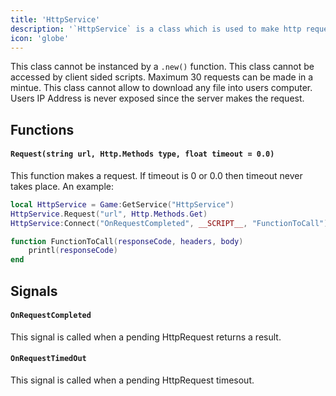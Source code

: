 ```yaml
---
title: 'HttpService'
description: '`HttpService` is a class which is used to make http requests.'
icon: 'globe'
---
```

<Warning>This class cannot be instanced by a `.new()` function.</Warning>
<Warning>This class cannot be accessed by client sided scripts.</Warning>
<Warning>Maximum 30 requests can be made in a mintue.</Warning>
<Info>This class cannot allow to download any file into users computer.</Info>
<Info>Users IP Address is never exposed since the server makes the request.</Info>

## Functions
#### `Request(string url, Http.Methods type, float timeout = 0.0)`
This function makes a request. If timeout is 0 or 0.0 then timeout never takes place. An example:
```lua
local HttpService = Game:GetService("HttpService")
HttpService.Request("url", Http.Methods.Get)
HttpService:Connect("OnRequestCompleted", __SCRIPT__, "FunctionToCall")

function FunctionToCall(responseCode, headers, body)
    printl(responseCode)
end
```

## Signals
#### `OnRequestCompleted`
This signal is called when a pending HttpRequest returns a result.

#### `OnRequestTimedOut`
This signal is called when a pending HttpRequest timesout.